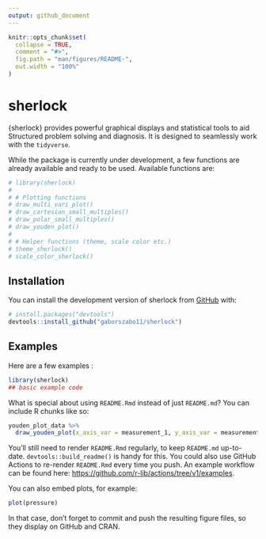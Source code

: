 ```yaml
---
output: github_document
---
```


<!-- README.md is generated from README.Rmd. Please edit that file -->

```r
knitr::opts_chunk$set(
  collapse = TRUE,
  comment = "#>",
  fig.path = "man/figures/README-",
  out.width = "100%"
)
```

# sherlock

<!-- badges: start -->
<!-- badges: end -->

{sherlock} provides powerful graphical displays and statistical tools to aid Structured problem solving and diagnosis. It is designed to seamlessly work with the `tidyverse`.

While the package is currently under development, a few functions are already available and ready to be used. Available functions are:
```r
# library(sherlock)
# 
# # Plotting functions
# draw_multi_vari_plot()
# draw_cartesian_small_multiples()
# draw_polar_small_multiples()
# draw_youden_plot()
# 
# # Helper functions (theme, scale color etc.)
# theme_sherlock()
# scale_color_sherlock()
```


## Installation

You can install the development version of sherlock from [GitHub](https://github.com/) with:

``` r
# install.packages("devtools")
devtools::install_github("gaborszabo11/sherlock")
```

## Examples

Here are a few examples :

```r
library(sherlock)
## basic example code
```

What is special about using `README.Rmd` instead of just `README.md`? You can include R chunks like so:

```r
youden_plot_data %>% 
  draw_youden_plot(x_axis_var = measurement_1, y_axis_var = measurement_2, grouping_var = location, x_axis_label = "Trial 1", y_axis_label = "Trial 2")
```

You'll still need to render `README.Rmd` regularly, to keep `README.md` up-to-date. `devtools::build_readme()` is handy for this. You could also use GitHub Actions to re-render `README.Rmd` every time you push. An example workflow can be found here: <https://github.com/r-lib/actions/tree/v1/examples>.

You can also embed plots, for example:

```r
plot(pressure)
```

In that case, don't forget to commit and push the resulting figure files, so they display on GitHub and CRAN.
